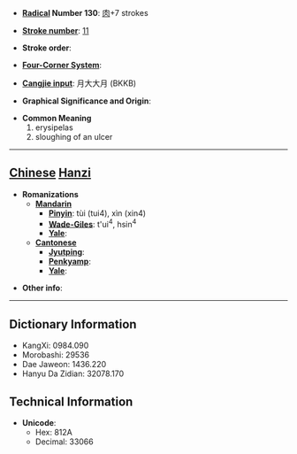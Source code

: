 * '''[[Wiktionary:Chinese radical index| Radical]] Number 130''': [[Wiktionary:Chinese radical index 肉|肉]]+7 strokes

* '''[[Wiktionary:Chinese total strokes index|Stroke number]]''': [[Wiktionary:Chinese total strokes index 11|11]]

* '''Stroke order''': 

* '''[[Wiktionary:Chinese four corner index|Four-Corner System]]''': 

* '''[[Wiktionary:Chinese Cangjie index|Cangjie input]]''': 月大大月 (BKKB)

* '''Graphical Significance and Origin''': 

* '''Common Meaning'''
*#erysipelas
*# sloughing of an ulcer


----

== [[Chinese]] [[Hanzi]] ==

* '''Romanizations'''
** '''[[Mandarin]]'''
*** '''[[Pinyin]]''': tùi (tui4), xìn (xin4)
*** '''[[Wade-Giles]]''': t'ui<sup>4</sup>, hsin<sup>4</sup>
*** '''[[Yale]]''': 
** '''[[Cantonese]]'''
*** '''[[Jyutping]]''':
*** '''[[Penkyamp]]''': 
*** '''[[Yale]]''': 

* '''Other info''': 

----

== Dictionary Information ==

* KangXi: 0984.090
* Morobashi: 29536
* Dae Jaweon: 1436.220
* Hanyu Da Zidian: 32078.170

== Technical Information ==

* '''Unicode''':
** Hex: 812A
** Decimal: 33066